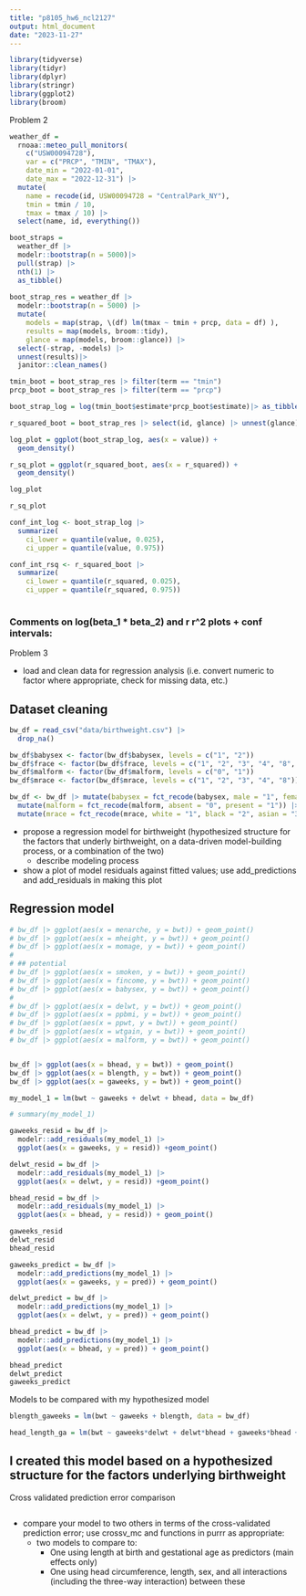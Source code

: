 ```yaml
---
title: "p8105_hw6_ncl2127"
output: html_document
date: "2023-11-27"
---
```


```r
library(tidyverse)
library(tidyr)
library(dplyr)
library(stringr)
library(ggplot2)
library(broom)

```

Problem 2

```r
weather_df = 
  rnoaa::meteo_pull_monitors(
    c("USW00094728"),
    var = c("PRCP", "TMIN", "TMAX"), 
    date_min = "2022-01-01",
    date_max = "2022-12-31") |>
  mutate(
    name = recode(id, USW00094728 = "CentralPark_NY"),
    tmin = tmin / 10,
    tmax = tmax / 10) |>
  select(name, id, everything())
```

```r
boot_straps = 
  weather_df |>
  modelr::bootstrap(n = 5000)|>
  pull(strap) |>
  nth(1) |>
  as_tibble()
  
boot_strap_res = weather_df |>
  modelr::bootstrap(n = 5000) |>
  mutate(
    models = map(strap, \(df) lm(tmax ~ tmin + prcp, data = df) ),
    results = map(models, broom::tidy),
    glance = map(models, broom::glance)) |> 
  select(-strap, -models) |>
  unnest(results)|>
  janitor::clean_names()

```

```r

tmin_boot = boot_strap_res |> filter(term == "tmin")
prcp_boot = boot_strap_res |> filter(term == "prcp")

boot_strap_log = log(tmin_boot$estimate*prcp_boot$estimate)|> as_tibble()|> rowid_to_column(var = "id") |> drop_na()

r_squared_boot = boot_strap_res |> select(id, glance) |> unnest(glance)|>janitor::clean_names()|> distinct(id, .keep_all = TRUE)

log_plot = ggplot(boot_strap_log, aes(x = value)) +
  geom_density()

r_sq_plot = ggplot(r_squared_boot, aes(x = r_squared)) + 
  geom_density()

log_plot

r_sq_plot

conf_int_log <- boot_strap_log |>
  summarize(
    ci_lower = quantile(value, 0.025), 
    ci_upper = quantile(value, 0.975))

conf_int_rsq <- r_squared_boot |>
  summarize(
    ci_lower = quantile(r_squared, 0.025), 
    ci_upper = quantile(r_squared, 0.975))
 
```
### Comments on log(beta_1 * beta_2) and r r^2 plots + conf intervals:


Problem 3

- load and clean data for regression analysis (i.e. convert numeric to factor where appropriate, check for missing data, etc.)

## Dataset cleaning
```r
bw_df = read_csv("data/birthweight.csv") |>
  drop_na()

bw_df$babysex <- factor(bw_df$babysex, levels = c("1", "2"))
bw_df$frace <- factor(bw_df$frace, levels = c("1", "2", "3", "4", "8", "9"))
bw_df$malform <- factor(bw_df$malform, levels = c("0", "1"))
bw_df$mrace <- factor(bw_df$mrace, levels = c("1", "2", "3", "4", "8"))

bw_df <- bw_df |> mutate(babysex = fct_recode(babysex, male = "1", female = "2")) |> mutate(frace = fct_recode(frace, white = "1", black = "2", asian = "3", puerto_rican = "4", other = "8", unknown = "9")) |>
  mutate(malform = fct_recode(malform, absent = "0", present = "1")) |>
  mutate(mrace = fct_recode(mrace, white = "1", black = "2", asian = "3", puerto_rican = "4", other = "8"))

```

- propose a regression model for birthweight (hypothesized structure for the factors that underly birthweight, on a data-driven model-building process, or a combination of the two)
    - describe modeling process
    
- show a plot of model residuals against fitted values; use add_predictions and add_residuals in making this plot
    
## Regression model
```r
# bw_df |> ggplot(aes(x = menarche, y = bwt)) + geom_point()
# bw_df |> ggplot(aes(x = mheight, y = bwt)) + geom_point()
# bw_df |> ggplot(aes(x = momage, y = bwt)) + geom_point()
# 
# ## potential
# bw_df |> ggplot(aes(x = smoken, y = bwt)) + geom_point()
# bw_df |> ggplot(aes(x = fincome, y = bwt)) + geom_point()
# bw_df |> ggplot(aes(x = babysex, y = bwt)) + geom_point()
# 
# bw_df |> ggplot(aes(x = delwt, y = bwt)) + geom_point()
# bw_df |> ggplot(aes(x = ppbmi, y = bwt)) + geom_point()
# bw_df |> ggplot(aes(x = ppwt, y = bwt)) + geom_point()
# bw_df |> ggplot(aes(x = wtgain, y = bwt)) + geom_point()
# bw_df |> ggplot(aes(x = malform, y = bwt)) + geom_point()


bw_df |> ggplot(aes(x = bhead, y = bwt)) + geom_point()
bw_df |> ggplot(aes(x = blength, y = bwt)) + geom_point()
bw_df |> ggplot(aes(x = gaweeks, y = bwt)) + geom_point()

my_model_1 = lm(bwt ~ gaweeks + delwt + bhead, data = bw_df)

# summary(my_model_1)

gaweeks_resid = bw_df |>
  modelr::add_residuals(my_model_1) |>
  ggplot(aes(x = gaweeks, y = resid)) +geom_point()

delwt_resid = bw_df |>
  modelr::add_residuals(my_model_1) |>
  ggplot(aes(x = delwt, y = resid)) +geom_point()

bhead_resid = bw_df |>
  modelr::add_residuals(my_model_1) |>
  ggplot(aes(x = bhead, y = resid)) + geom_point()

gaweeks_resid
delwt_resid
bhead_resid

gaweeks_predict = bw_df |>
  modelr::add_predictions(my_model_1) |>
  ggplot(aes(x = gaweeks, y = pred)) + geom_point()

delwt_predict = bw_df |>
  modelr::add_predictions(my_model_1) |>
  ggplot(aes(x = delwt, y = pred)) + geom_point()

bhead_predict = bw_df |>
  modelr::add_predictions(my_model_1) |>
  ggplot(aes(x = bhead, y = pred)) + geom_point()

bhead_predict
delwt_predict
gaweeks_predict
```
Models to be compared with my hypothesized model
```r
blength_gaweeks = lm(bwt ~ gaweeks + blength, data = bw_df)

head_length_ga = lm(bwt ~ gaweeks*delwt + delwt*bhead + gaweeks*bhead + gaweeks*delwt*bhead, data = bw_df)


```


## I created this model based on a hypothesized structure for the factors underlying birthweight

Cross validated prediction error comparison
```r


```
- compare your model to two others in terms of the cross-validated prediction error; use crossv_mc and functions in purrr as appropriate: 
    - two models to compare to: 
        - One using length at birth and gestational age as                   predictors (main effects only)
        - One using head circumference, length, sex, and all                 interactions (including the three-way interaction)                 between these